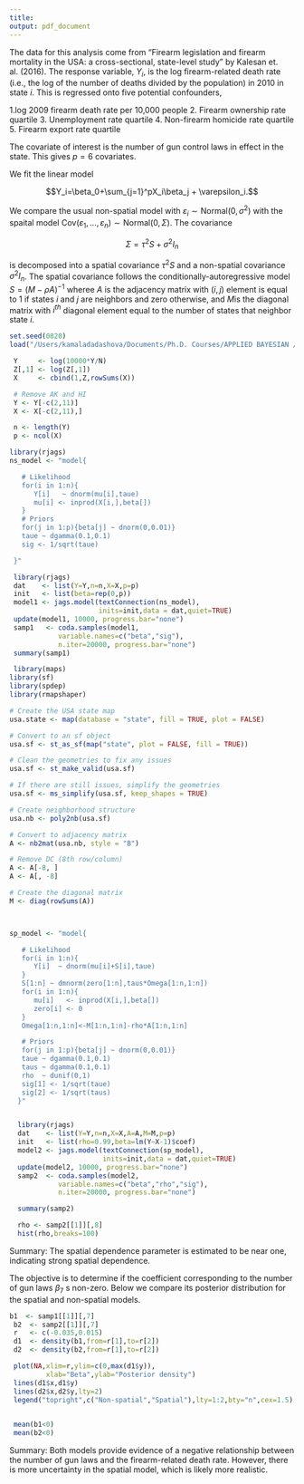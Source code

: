 ```yaml
---
title:
output: pdf_document
---
```


\section{Spatial modeling of gun-related homicide rates}

\subsection{Linear models with correlated data}

The data for this analysis come from “Firearm legislation and firearm mortality in the USA: a cross-sectional, state-level study” by Kalesan et. al. (2016). The response variable, $Y_i$, is the log firearm-related death rate (i.e., the log of the number of deaths divided by the population) in 2010 in state $i$. This is regressed onto five potential confounders,

1.log 2009 firearm death rate per 10,000 people
2. Firearm ownership rate quartile
3. Unemployment rate quartile
4. Non-firearm homicide rate quartile
5. Firearm export rate quartile

The covariate of interest is the number of gun control laws in effect in the state. This gives $p=6$ covariates.

We fit the linear model

$$Y_i=\beta_0+\sum_{j=1}^pX_i\beta_j + \varepsilon_i.$$



We compare the usual non-spatial model with $\varepsilon_i\sim\mbox{Normal}(0,\sigma^2)$  with the spaital model $\mbox{Cov}(\varepsilon_1,…,\varepsilon_n)\sim\mbox{Normal}(0,\Sigma)$. The covariance

$$\Sigma=\tau^2S+ \sigma^2I_n$$

is decomposed into a spatial covariance $\tau^2 S$ and a non-spatial covariance $\sigma^2 I_n$. The spatial covariance follows the conditionally-autoregressive model 
$S = (M-\rho A)^{-1}$ wheree $A$ is the adjacency matrix with $(i,j)$ element is equal to 1 if states $i$ and $j$ are neighbors and zero otherwise, and $M$is the diagonal matrix with $i^{th}$ diagonal element equal to the number of states that neighbor state $i$.

\section{Load the data}

```r
set.seed(0820)
load("/Users/kamaladadashova/Documents/Ph.D. Courses/APPLIED BAYESIAN /Bayesian lecture/Week 6 Linear Models/guns.RData")
```

```r
 Y     <- log(10000*Y/N)
 Z[,1] <- log(Z[,1])
 X     <- cbind(1,Z,rowSums(X))

 # Remove AK and HI
 Y <- Y[-c(2,11)]
 X <- X[-c(2,11),]

 n <- length(Y)
 p <- ncol(X)
```


\section{Fit the non-spatial model}

```r
library(rjags)
ns_model <- "model{

   # Likelihood
   for(i in 1:n){
      Y[i]   ~ dnorm(mu[i],taue)
      mu[i] <- inprod(X[i,],beta[])
   }
   # Priors
   for(j in 1:p){beta[j] ~ dnorm(0,0.01)}
   taue ~ dgamma(0.1,0.1)
   sig <- 1/sqrt(taue)

 }"

 library(rjags)
 dat    <- list(Y=Y,n=n,X=X,p=p)
 init   <- list(beta=rep(0,p))
 model1 <- jags.model(textConnection(ns_model),
                      inits=init,data = dat,quiet=TRUE)
 update(model1, 10000, progress.bar="none")
 samp1   <- coda.samples(model1, 
            variable.names=c("beta","sig"), 
            n.iter=20000, progress.bar="none")
 summary(samp1)
```


\section{Create an adjacency matrix for the states in the US}

```r
 library(maps)
library(sf)
library(spdep)
library(rmapshaper)

# Create the USA state map
usa.state <- map(database = "state", fill = TRUE, plot = FALSE)

# Convert to an sf object
usa.sf <- st_as_sf(map("state", plot = FALSE, fill = TRUE))

# Clean the geometries to fix any issues
usa.sf <- st_make_valid(usa.sf)

# If there are still issues, simplify the geometries
usa.sf <- ms_simplify(usa.sf, keep_shapes = TRUE)

# Create neighborhood structure
usa.nb <- poly2nb(usa.sf)

# Convert to adjacency matrix
A <- nb2mat(usa.nb, style = "B")

# Remove DC (8th row/column)
A <- A[-8, ]
A <- A[, -8]

# Create the diagonal matrix
M <- diag(rowSums(A))




```

\section{Fit the spatial model}

```r
sp_model <- "model{

   # Likelihood
   for(i in 1:n){
      Y[i]  ~ dnorm(mu[i]+S[i],taue)
   }
   S[1:n] ~ dmnorm(zero[1:n],taus*Omega[1:n,1:n])
   for(i in 1:n){
      mu[i]   <- inprod(X[i,],beta[])
      zero[i] <- 0
   }
   Omega[1:n,1:n]<-M[1:n,1:n]-rho*A[1:n,1:n]

   # Priors
   for(j in 1:p){beta[j] ~ dnorm(0,0.01)}
   taue ~ dgamma(0.1,0.1)
   taus ~ dgamma(0.1,0.1)
   rho  ~ dunif(0,1)
   sig[1] <- 1/sqrt(taue)
   sig[2] <- 1/sqrt(taus)
  }"


  library(rjags)
  dat    <- list(Y=Y,n=n,X=X,A=A,M=M,p=p)
  init   <- list(rho=0.99,beta=lm(Y~X-1)$coef)
  model2 <- jags.model(textConnection(sp_model),
                       inits=init,data = dat,quiet=TRUE)
  update(model2, 10000, progress.bar="none")
  samp2  <- coda.samples(model2, 
            variable.names=c("beta","rho","sig"), 
            n.iter=20000, progress.bar="none")

  summary(samp2)
```

```r
  rho <- samp2[[1]][,8]
  hist(rho,breaks=100)
```

Summary: The spatial dependence parameter is estimated to be near one, indicating strong spatial dependence.

\section{Compare the results across models}

The objective is to determine if the coefficient corresponding to the number of gun laws $\beta_7$ s non-zero. Below we compare its posterior distribution for the spatial and non-spatial models.

```r
b1  <- samp1[[1]][,7]
 b2  <- samp2[[1]][,7]
 r   <- c(-0.035,0.015)
 d1  <- density(b1,from=r[1],to=r[2])
 d2  <- density(b2,from=r[1],to=r[2])

 plot(NA,xlim=r,ylim=c(0,max(d1$y)),
         xlab="Beta",ylab="Posterior density")
 lines(d1$x,d1$y)
 lines(d2$x,d2$y,lty=2)
 legend("topright",c("Non-spatial","Spatial"),lty=1:2,bty="n",cex=1.5)
 
```


```r
 mean(b1<0)
 mean(b2<0)
```

Summary: Both models provide evidence of a negative relationship between the number of gun laws and the firearm-related death rate. However, there is more uncertainty in the spatial model, which is likely more realistic.

